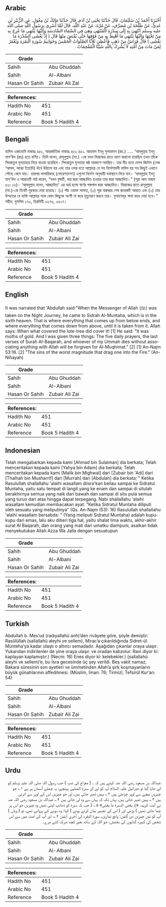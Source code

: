 ## Arabic


<div dir="rtl" lang="ar" style={{fontSize:'larger',backgroundColor:'#f8f9fa',padding:20}}>
أَخْبَرَنَا أَحْمَدُ بْنُ سُلَيْمَانَ، قَالَ حَدَّثَنَا يَحْيَى بْنُ آدَمَ، قَالَ حَدَّثَنَا مَالِكُ بْنُ مِغْوَلٍ، عَنِ الزُّبَيْرِ بْنِ عَدِيٍّ، عَنْ طَلْحَةَ بْنِ مُصَرِّفٍ، عَنْ مُرَّةَ، عَنْ عَبْدِ اللَّهِ، قَالَ لَمَّا أُسْرِيَ بِرَسُولِ اللَّهِ صلى الله عليه وسلم انْتُهِيَ بِهِ إِلَى سِدْرَةِ الْمُنْتَهَى وَهِيَ فِي السَّمَاءِ السَّادِسَةِ وَإِلَيْهَا يَنْتَهِي مَا عُرِجَ بِهِ مِنْ تَحْتِهَا وَإِلَيْهَا يَنْتَهِي مَا أُهْبِطَ بِهِ مِنْ فَوْقِهَا حَتَّى يُقْبَضَ مِنْهَا قَالَ ‏(‏ إِذْ يَغْشَى السِّدْرَةَ مَا يَغْشَى ‏)‏ قَالَ فَرَاشٌ مِنْ ذَهَبٍ فَأُعْطِيَ ثَلاَثًا الصَّلَوَاتُ الْخَمْسُ وَخَوَاتِيمُ سُورَةِ الْبَقَرَةِ وَيُغْفَرُ لِمَنْ مَاتَ مِنْ أُمَّتِهِ لاَ يُشْرِكُ بِاللَّهِ شَيْئًا الْمُقْحِمَاتُ ‏.‏
</div>
<div style={{backgroundColor:'#f8f9fa',padding:20, marginBottom: 10}}><table> <thead> <tr> <th>Grade</th> <th></th> </tr> </thead> <tbody> <tr><td>Sahih</td><td>Abu Ghuddah</td></tr><tr><td>Sahih</td><td>Al-Albani</td></tr><tr><td>Hasan Or Sahih</td><td>Zubair Ali Zai</td></tr></tbody></table><table> <thead> <tr> <th>References:</th> <th></th> </tr> </thead> <tbody><tr><td>Hadith No</td><td>451</td></tr><tr><td>Arabic No</td><td>451</td></tr><tr><td>Reference</td><td>Book 5 Hadith 4</td></tr></tbody></table></div>

## Bengali


<div dir="ltr" lang="bn" style={{fontSize:'larger',backgroundColor:'#f8f9fa',padding:20}}>
হাদিস একাডেমি নাম্বারঃ ৪৫১, আন্তর্জাতিক নাম্বারঃ ৪৫২ ৪৫১. আহমাদ ইবনু সুলায়মান (রহ.) ..... ‘আবদুল্লাহ ইবনু মাস’উদ (রাঃ) হতে বর্ণিত। তিনি বলেন, রাসূলুল্লাহ (সা.) -কে যখন মিরাজের রাতে ভ্রমণ করানো হয়েছিল তখন তাঁকে সিদরাতুল মুনতাহায় নিয়ে যাওয়া হয়েছিল। সিদরাতুল মুনতাহা ষষ্ঠ আকাশে অবস্থিত। তার নীচ হতে যেসব জিনিস (নেক ‘আমল, আত্মা ইত্যাদি) উর্ধে উঠানো হয় এবং তার ওপর হতে আল্লাহর যে সব নির্দেশাবলী নাযিল হয় সব কিছুই এখানে পৌছে থেমে যায়। তারপর মালায়িকাহ্ (ফেরেশতাগণ) এগুলো নির্দেশ অনুযায়ী যথাস্থানে নিয়ে যান। ‘আবদুল্লাহ ইবনু মাস্'উদ এ আয়াতটি পাঠ করেন, “যখন বৃক্ষটি, যার দ্বারা আচ্ছাদিত হওয়ার তার দ্বারা আচ্ছাদিত।” (সূরা আন নাজম ৫৩: ১৬)। ‘আবদুল্লাহ বলেন, আচ্ছাদিত' এর অর্থ হলো স্বর্ণের পঙ্গপাল দ্বারা আচ্ছাদিত। মিরাজের রাতে রাসূলুল্লাহ (সা.)-কে তিনটি পুরস্কার দেয়া হয়েছে। (১) পাঁচ ওয়াক্ত সালাত, (২) সূরা বাক্বারার শেষ কয়েকটি আয়াত এবং (৩) তার উম্মতের যে ব্যক্তি আল্লাহর সঙ্গে কোন কিছুকে অংশী না করে মৃত্যুবরণ করবে তার। গুনাহসমূহ ক্ষমা করে দেয়া হবে।” সহীহ: মুসলিম ১৭৩, তিরমিযী ৩২৭৬, ৩৫০৭।
</div>
<div style={{backgroundColor:'#f8f9fa',padding:20, marginBottom: 10}}><table> <thead> <tr> <th>Grade</th> <th></th> </tr> </thead> <tbody> <tr><td>Sahih</td><td>Abu Ghuddah</td></tr><tr><td>Sahih</td><td>Al-Albani</td></tr><tr><td>Hasan Or Sahih</td><td>Zubair Ali Zai</td></tr></tbody></table><table> <thead> <tr> <th>References:</th> <th></th> </tr> </thead> <tbody><tr><td>Hadith No</td><td>451</td></tr><tr><td>Arabic No</td><td>451</td></tr><tr><td>Reference</td><td>Book 5 Hadith 4</td></tr></tbody></table></div>

## English


<div dir="ltr" lang="en" style={{fontSize:'larger',backgroundColor:'#f8f9fa',padding:20}}>
It was narrated that 'Abdullah said:"When the Messenger of Allah (ﷺ) was taken on the Night Journey, he came to Sidrah Al-Muntaha, which is in the sixth heaven. That is where everything that comes up from below ends, and where everything that comes down from above, until it is taken from it. Allah says: When what covered the lote-tree did cover it! [1] He said: "It was moths of gold. And I was given three things: The five daily prayers, the last verses of Surah Al-Baqarah, and whoever of my Ummah dies without associating anything with Allah will be forgiven for Al-Muqhimat." [2] [1] An-Najm 53:16. [2] "The sins of the worst magnitude that drag one into the Fire." (An-Nihayah)
</div>
<div style={{backgroundColor:'#f8f9fa',padding:20, marginBottom: 10}}><table> <thead> <tr> <th>Grade</th> <th></th> </tr> </thead> <tbody> <tr><td>Sahih</td><td>Abu Ghuddah</td></tr><tr><td>Sahih</td><td>Al-Albani</td></tr><tr><td>Hasan Or Sahih</td><td>Zubair Ali Zai</td></tr></tbody></table><table> <thead> <tr> <th>References:</th> <th></th> </tr> </thead> <tbody><tr><td>Hadith No</td><td>451</td></tr><tr><td>Arabic No</td><td>451</td></tr><tr><td>Reference</td><td>Book 5 Hadith 4</td></tr></tbody></table></div>

## Indonesian


<div dir="ltr" lang="id" style={{fontSize:'larger',backgroundColor:'#f8f9fa',padding:20}}>
Telah mengabarkan kepada kami [Ahmad bin Sulaiman] dia berkata; Telah menceritakan kepada kami [Yahya bin Adam] dia berkata; Telah menceritakan kepada kami [Malik bin Mighwal] dari [Zubair bin 'Adi] dari [Thalhah bin Musharrif] dari [Murrah] dari [Abdulah] dia berkata; " Ketika Rasulullah shallallahu 'alaihi wasallam diisra'kan beliau sampai ke Sidratul Muntaha, yaitu satu tempat di langit yang ke enam dan sampai di situlah berakhirnya semua yang naik dari bawah dan sampai di situ pula semua yang turun dari atas hingga dapat terpegang. Nabi shallallahu 'alaihi wasallam kemudian membacakan ayat: "Ketika Sidratul Muntaha diliputi oleh sesuatu yang meliputinya" (Qs. An-Najm (53): 16) Rasulullah shallallahu 'alaihi wasallam bersabda: " (Yang meliputi Sidratul Muntaha) adalah kupu-kupu dari emas, lalu aku diberi tiga hal, yaitu shalat lima waktu, akhir-akhir surat Al Baqarah, dan orang yang mati dari umatku diampuni, asalkan tidak menyekutukan Allah Azza Wa Jalla dengan sesuatupun
</div>
<div style={{backgroundColor:'#f8f9fa',padding:20, marginBottom: 10}}><table> <thead> <tr> <th>Grade</th> <th></th> </tr> </thead> <tbody> <tr><td>Sahih</td><td>Abu Ghuddah</td></tr><tr><td>Sahih</td><td>Al-Albani</td></tr><tr><td>Hasan Or Sahih</td><td>Zubair Ali Zai</td></tr></tbody></table><table> <thead> <tr> <th>References:</th> <th></th> </tr> </thead> <tbody><tr><td>Hadith No</td><td>451</td></tr><tr><td>Arabic No</td><td>451</td></tr><tr><td>Reference</td><td>Book 5 Hadith 4</td></tr></tbody></table></div>

## Turkish


<div dir="ltr" lang="tr" style={{fontSize:'larger',backgroundColor:'#f8f9fa',padding:20}}>
Abdullah b. Mes’ud (radıyallahü anh)’den rivâyete göre, şöyle demiştir: Rasûlüllah (sallallahü aleyhi ve sellem), Mirac’a çıkarıldığında Sidret-ül Münteha’ya kadar ulaştı o altıncı semadadır. Aşağıdan çıkanlar oraya ulaşır. Yukarıdan indirilenler de yine oraya ulaşır. ve oradan kabzolur. Ravi diyor ki: kaplayan kaplamıştır.) (Necm: 16) Enes diyor ki: kelebekler.) (sallallahü aleyhi ve sellem)’e, bu İsra gecesinde üç şey verildi. Beş vakit namaz, Bakara sûresinin son ayetleri ve ümmetinden Allah’a şirk koşmayanların büyük günahlarının affedilmesi. (Müslim, İman: 76; Tirmizî, Tefsirül Kur’an: 54)
</div>
<div style={{backgroundColor:'#f8f9fa',padding:20, marginBottom: 10}}><table> <thead> <tr> <th>Grade</th> <th></th> </tr> </thead> <tbody> <tr><td>Sahih</td><td>Abu Ghuddah</td></tr><tr><td>Sahih</td><td>Al-Albani</td></tr><tr><td>Hasan Or Sahih</td><td>Zubair Ali Zai</td></tr></tbody></table><table> <thead> <tr> <th>References:</th> <th></th> </tr> </thead> <tbody><tr><td>Hadith No</td><td>451</td></tr><tr><td>Arabic No</td><td>451</td></tr><tr><td>Reference</td><td>Book 5 Hadith 4</td></tr></tbody></table></div>

## Urdu


<div dir="rtl" lang="ur" style={{fontSize:'larger',backgroundColor:'#f8f9fa',padding:20}}>
عبداللہ بن مسعود رضی اللہ عنہ کہتے ہیں کہ ۔ ( معراج کی شب ) جب رسول اللہ صلی اللہ علیہ وسلم کو لے جایا گیا تو جبرائیل علیہ السلام آپ کو لے کر سدرۃ المنتہیٰ پہنچے، یہ چھٹے آسمان پر ہے ۱؎ جو چیزیں نیچے سے اوپر چڑھتی ہیں ۲؎ یہیں ٹھہر جاتی ہیں، اور جو چیزیں اس کے اوپر سے اترتی ہیں ۳؎ یہیں ٹھہر جاتی ہیں، یہاں تک کہ یہاں سے وہ لی جاتی ہیں ۴؎ عبداللہ بن مسعود رضی اللہ عنہ نے آیت کریمہ «إذ يغشى السدرة ما يغشى» ۵؎ ( جب کہ سدرۃ کو ڈھانپ لیتی تھیں وہ چیزیں جو اس پر چھا جاتی تھیں ) پڑھی اور ( اس کی تفسیر بیان کرتے ہوئے ) کہا: وہ سونے کے پروانے تھے، تو ( وہاں ) آپ کو تین چیزیں دی گئیں: پانچ نمازیں، سورۃ البقرہ کی آخری آیتیں ۶؎، اور آپ کی امت میں سے اس شخص کی کبیرہ گناہوں کی بخشش، جو اللہ کے ساتھ بغیر کچھ شرک کئے مرے۔
</div>
<div style={{backgroundColor:'#f8f9fa',padding:20, marginBottom: 10}}><table> <thead> <tr> <th>Grade</th> <th></th> </tr> </thead> <tbody> <tr><td>Sahih</td><td>Abu Ghuddah</td></tr><tr><td>Sahih</td><td>Al-Albani</td></tr><tr><td>Hasan Or Sahih</td><td>Zubair Ali Zai</td></tr></tbody></table><table> <thead> <tr> <th>References:</th> <th></th> </tr> </thead> <tbody><tr><td>Hadith No</td><td>451</td></tr><tr><td>Arabic No</td><td>451</td></tr><tr><td>Reference</td><td>Book 5 Hadith 4</td></tr></tbody></table></div>
